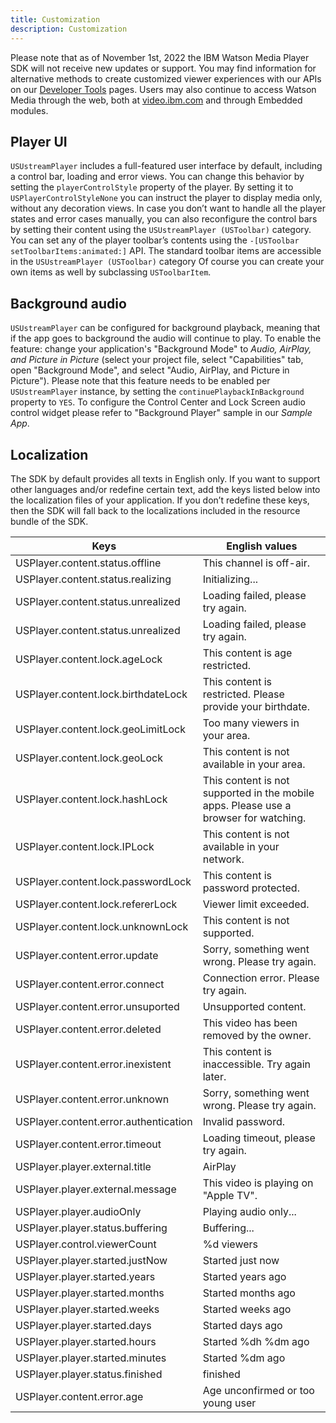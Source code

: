 ```yaml
---
title: Customization
description: Customization
---
```


<InlineNotification kind="warning">

Please note that as of November 1st, 2022 the IBM Watson Media Player SDK will not receive new updates or support. You may find information for alternative methods to create customized viewer experiences with our APIs on our [Developer Tools](https://developers.video.ibm.com/player-api-examples/custom-ui) pages. Users may also continue to access Watson Media through the web, both at [video.ibm.com](http://video.ibm.com/) and through Embedded modules.

</InlineNotification>

## Player UI

`USUstreamPlayer` includes a full-featured user interface by default, including a control bar, loading and error views. You can change this behavior by setting the `playerControlStyle` property of the player. By setting it to `USPlayerControlStyleNone` you can instruct the player to display media only, without any decoration views.
In case you don’t want to handle all the player states and error cases manually, you can also reconfigure the control bars by setting their content using the `USUstreamPlayer (USToolbar)` category.
You can set any of the player toolbar’s contents using the `-[USToolbar setToolbarItems:animated:]` API. The standard toolbar items are accessible in the `USUstreamPlayer (USToolbar)` category Of course you can create your own items as well by subclassing `USToolbarItem`.

## Background audio

`USUstreamPlayer` can be configured for background playback, meaning that if the app goes to background the audio will continue to play.
To enable the feature: change your application's "Background Mode" to _Audio, AirPlay, and Picture in Picture_ (select your project file, select "Capabilities" tab, open "Background Mode", and select "Audio, AirPlay, and Picture in Picture").
Please note that this feature needs to be enabled per `USUstreamPlayer` instance, by setting the `continuePlaybackInBackground` property to `YES`. To configure the Control Center and Lock Screen audio control widget please refer to "Background Player" sample in our _Sample App_.

## Localization

The SDK by default provides all texts in English only.
If you want to support other languages and/or redefine certain text, add the keys listed below into the localization files of your application. If you don’t redefine these keys, then the SDK will fall back to the localizations included in the resource bundle of the SDK.

| Keys                                  | English values                                                                       |
| ------------------------------------- | ------------------------------------------------------------------------------------ |
| USPlayer.content.status.offline       | This channel is off-air.
| USPlayer.content.status.realizing     | Initializing...
| USPlayer.content.status.unrealized    | Loading failed, please try again.
| USPlayer.content.status.unrealized    | Loading failed, please try again.
| USPlayer.content.lock.ageLock         | This content is age restricted.
| USPlayer.content.lock.birthdateLock   | This content is restricted. Please provide your birthdate.
| USPlayer.content.lock.geoLimitLock    | Too many viewers in your area.
| USPlayer.content.lock.geoLock         | This content is not available in your area.
| USPlayer.content.lock.hashLock        | This content is not supported in the mobile apps. Please use a browser for watching.
| USPlayer.content.lock.IPLock          | This content is not available in your network.
| USPlayer.content.lock.passwordLock    | This content is password protected.
| USPlayer.content.lock.refererLock     | Viewer limit exceeded.
| USPlayer.content.lock.unknownLock     | This content is not supported.
| USPlayer.content.error.update         | Sorry, something went wrong. Please try again.
| USPlayer.content.error.connect        | Connection error. Please try again.
| USPlayer.content.error.unsuported     | Unsupported content.
| USPlayer.content.error.deleted        | This video has been removed by the owner.
| USPlayer.content.error.inexistent     | This content is inaccessible. Try again later.
| USPlayer.content.error.unknown        | Sorry, something went wrong. Please try again.
| USPlayer.content.error.authentication | Invalid password.
| USPlayer.content.error.timeout        | Loading timeout, please try again.
| USPlayer.player.external.title        | AirPlay
| USPlayer.player.external.message      | This video is playing on "Apple TV".
| USPlayer.player.audioOnly             | Playing audio only...
| USPlayer.player.status.buffering      | Buffering...
| USPlayer.control.viewerCount          | %d viewers
| USPlayer.player.started.justNow       | Started just now
| USPlayer.player.started.years         | Started years ago
| USPlayer.player.started.months        | Started months ago
| USPlayer.player.started.weeks         | Started weeks ago
| USPlayer.player.started.days          | Started days ago
| USPlayer.player.started.hours         | Started %dh %dm ago
| USPlayer.player.started.minutes       | Started %dm ago
| USPlayer.player.status.finished       | finished
| USPlayer.content.error.age            | Age unconfirmed or too young user
